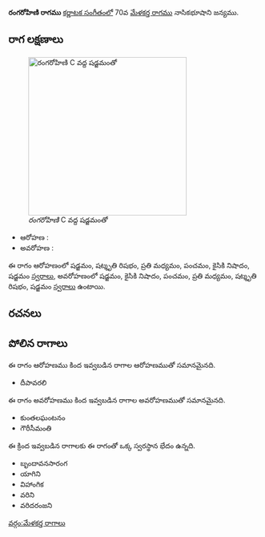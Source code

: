 {{Infobox ragam
	| name          	= రంగరోహిణి
	| synonym	    	= 
	| mela          	= 
	| chakra        	= 
	| janaka        	= 
	| type          	= ఔదవ
	| arohanam      	= {{svaraC|S|R3|M2|P|N2|S'}} 
	| avarohanam    	= {{svaraC|S'|N2|P|M2|R3|S}}
	| jeeva         	=
	| chhaya        	=
	| nyasa         	=
	| vishesha      	= 
	| equivalent  		= 
}}
{{కర్ణాటక సంగీత రాగాలు}}
'''రంగరోహిణి రాగము''' [[కర్ణాటక సంగీతం]]లో 70వ [[మేళకర్త రాగము]] నాసికభూషాని జన్యము. 


==రాగ లక్షణాలు==
[[Image:rangarohini_kb2wiki.png|thumb|right|316px|''రంగరోహిణి'' C వద్ద షడ్జమంతో]]

* ఆరోహణ : {{svaraC|S|R3|M2|P|N2|S'}} 
* అవరోహణ : {{svaraC|S'|N2|P|M2|R3|S}}

ఈ రాగం ఆరోహణంలో షడ్జమం, షట్శృతి రిషభం, ప్రతి మధ్యమం, పంచమం, కైసికి నిషాదం, షడ్జమం [[స్వరాలు]], అవరోహణంలో షడ్జమం, కైసికి నిషాదం, పంచమం, ప్రతి మధ్యమం, షట్శృతి రిషభం, షడ్జమం [[స్వరాలు]] ఉంటాయి.

==రచనలు==



==పోలిన రాగాలు==
ఈ రాగం ఆరోహణము కింద ఇవ్వబడిన రాగాల ఆరోహణముతో సమానమైనది.
*  దీపావరలి

ఈ రాగం అవరోహణము కింద ఇవ్వబడిన రాగాల అవరోహణముతో సమానమైనది.
* కుంతలఘంటనం
* గౌరీసీమంతి

ఈ క్రింద ఇవ్వబడిన రాగాలకు ఈ రాగంతో ఒక్క స్వరస్థాన భేదం ఉన్నది.
*  బృందావనసారంగ
* యాగిని
* విహాంగిక
* వరిని
* వరిదరంజని



[[వర్గం:మేళకర్త రాగాలు]]